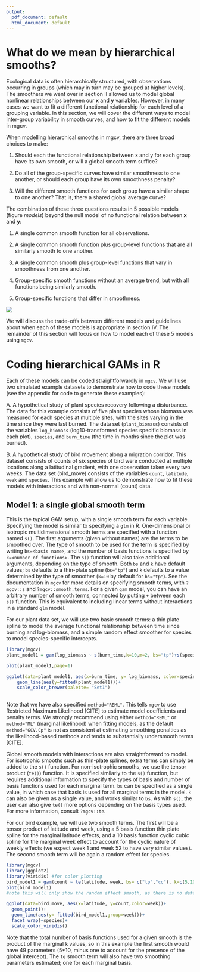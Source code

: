 ```yaml
---
output:
  pdf_document: default
  html_document: default
---
```


# What do we mean by hierarchical smooths?

Ecological data is often hierarchically structured, with observations occurring in groups (which may in turn may be grouped at higher levels). The smoothers we went over in section II allowed us to model global nonlinear relationships between our **x** and **y** variables. However, in many cases we want to fit a different functional relationship for each level of a grouping variable. In this section, we will cover the different ways to model inter-group variability in smooth curves, and how to fit the different models in mgcv.

When modelling hierarchical smooths in mgcv, there are three broad choices to make:

1. Should each the functional relationship between x and y for each group have its own smooth, or will a global smooth term suffice? 

2. Do all of the group-specific curves have similar smoothness to one another, or should each group have its own smoothness penalty?

3. Will the different smooth functions for each group have a similar shape to one another? That is, there a shared global average curve?



The combination of these three questions results in 5 possible models (figure *models*) beyond the null model of no functional relation between **x** and **y**:

1. A single common smooth function for all observations.

2. A single common smooth function plus group-level functions that are all similarly smooth to one another.

3. A single common smooth plus group-level functions that vary in smoothness from one another.

4. Group-specific smooth functions without an average trend, but with all functions being similarly smooth.

5. Group-specific functions that differ in smoothness. 


![](../figures/alternate_models.png)

We will discuss the trade-offs between different models and  guidelines about when each of these models is appropriate in section IV. The remainder of this section will focus on how to model each of these 5 models using `mgcv`. 

# Coding hierarchical GAMs in R


Each of these models can be coded straightforwardly in `mgcv`. We will use two simulated example datasets to demonstrate how to code these models (see the appendix for code to generate these examples):

A. A hypothetical study of plant species recovery following a disturbance. The data for this example consists of five plant species whose biomass was measured for each species at multiple sites, with the sites varying in the time since they were last burned. The data set (`plant_biomass`) consists of the variables `log_biomass` (log10-transformed species specific biomass in each plot), `species`, and `burn_time` (the time in months since the plot was burned). 

B. A hypothetical study of bird movement along a migration corridor. This dataset consists of counts of six species of bird were conducted at multiple locations along a latitudinal gradient, with one observation taken every two weeks. The data set (bird_move) consists of the variables `count`, `latitude`, `week` and `species`. This example will allow us to demonstrate how to fit these models with interactions and with non-normal (count) data. 


## Model 1: a single global smooth term

 This is the typical GAM setup, with a single smooth term for each variable. Specifying the model is similar to specifying a `glm` in R. One-dimensional or isotropic multidimensional smooth terms are specified with a function named `s()`. The first arguments (given without names) are the terms to be smoothed over. The type of smooth to be used for the term is specified by writing `bs=<basis name>`, and the number of basis functions is specified by `k=<number of functions>`. The `s()` function will also take additional arguments, depending on the type of smooth. Both `bs` and `k` have default values; `bs` defaults to a thin-plate spline (`bs="tp"`) and `k` defaults to a value determined by the type of smoother (`k=10` by default for `bs="tp"`). See the documentation in `mgcv` for more details on specifying smooth terms, with `?mgcv::s` and `?mgcv::smooth.terms`. For a given `gam` model, you can have an arbitrary number of smooth terms, connected by putting `+` between each `s()` function. This is equivalent to including linear terms without interactions in a standard `glm` model. 

For our plant data set, we will use two basic smooth terms: a thin plate spline to model the average functional relationship between time since burning and log-biomass, and a simple random effect smoother for species to model species-specific intercepts. 

```r
library(mgcv)
plant_model1 = gam(log_biomass ~ s(burn_time,k=10,m=2, bs="tp")+s(species, bs="re"), data= plant_biomass,method="REML")

plot(plant_model1,page=1)

ggplot(data=plant_model1, aes(x=burn_time, y= log_biomass, color=species))+
    geom_line(aes(y=fitted(plant_model1)))+
    scale_color_brewer(palette= "Set1")
          
```

Note that we have also specified `method="REML"`. This tells `mgcv` to use Restricted Maximum Likelihood [CITE] to estimate model coefficients and penalty terms. We strongly recommend using either `method="REML"` or `method="ML"` (marginal likelihood) when fitting models, as the default `method="GCV.Cp"` is not as consistent at estimating smoothing penalties as the likelihood-based methods and tends to substantially undersmooth terms [CITE]. 


Global smooth models with interactions are also straightforward to model. For isotrophic smooths such as thin-plate splines, extra terms can simply be added to the `s()` function. For non-isotrophic smooths, we use the tensor product (`te()`) function. It is specified similarly to the `s()` function, but requires additional information to specify the types of basis and number of basis functions used for each marginal term. `bs` can be specified as a single value, in which case that basis is used for all marginal terms in the model. `k` can also be given as a single value, and works similar to `bs`. As with `s()`, the user can also give `te()` more options depending on the basis types used. For more information, consult `?mgcv::te`.

For our bird example, we will use two smooth terms. The first will be a tensor product of latitude and week, using a 5 basis function thin plate spline for the marginal latitude effects, and a 10 basis function cyclic cubic spline for the marginal week effect to account for the cyclic nature of weekly effects (we expect week 1 and week 52 to have very similar values). The second smooth term will be again a random effect for species. 

```r
library(mgcv)
library(ggplot2)
library(viridis) #for color plotting
bird_model1 = gam(count ~ te(latitude, week, bs= c("tp","cc"), k=c(5,10))+ s(species, bs="re"), data= bird_move, method="REML")
plot(bird_model1) 
#note this will only show the random effect smooth, as there is no default plotting method for tensor products

ggplot(data=bird_move, aes(x=latitude, y=count,color=week))+
  geom_point()+
  geom_line(aes(y= fitted(bird_model1,group=week)))+
  facet_wrap(~species)+
  scale_color_viridis()
```

Note that the total number of basis functions used for a given smooth is the product of the marginal `k` values, so in this example the first smooth would have 49 parameters (5*10, minus one to account for the presence of the global intercept). The `te` smooth term will also have two smoothing parameters estimated; one for each marginal basis.

